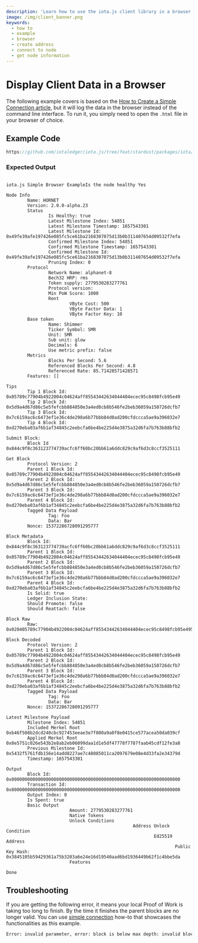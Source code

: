 ```yaml
---
description: 'Learn how to use the iota.js client library in a browser.'
image: /img/client_banner.png
keywords:
  - how to
  - example
  - browser
  - create address
  - connect to node
  - get node information
---
```


# Display Client Data in a Browser

The following example covers is based on the [How to Create a Simple Connection article](simple.mdx), but it will log
the data in the browser instead of the command line interface. To run it, you simply need to open the `.html` file in
your browser of choice.

## Example Code

```ts reference
https://github.com/iotaledger/iota.js/tree/feat/stardust/packages/iota/examples/browser/index.html
```

### Expected Output

```plaintext

iota.js Simple Browser ExampleIs the node healthy Yes

Node Info
        Name: HORNET
        Version: 2.0.0-alpha.23
        Status
                Is Healthy: true
                Latest Milestone Index: 54851
                Latest Milestone Timestamp: 1657543301
                Latest Milestone Id: 0x49fe39afe197426e085fc5ce61ba2168307075d13b0b311407654d09532f7efa
                Confirmed Milestone Index: 54851
                Confirmed Milestone Timestamp: 1657543301
                Confirmed Milestone Id: 0x49fe39afe197426e085fc5ce61ba2168307075d13b0b311407654d09532f7efa
                Pruning Index: 0
        Protocol
                Network Name: alphanet-8
                Bech32 HRP: rms
                Token supply: 2779530283277761
                Protocol version:
                Min PoW Score: 1000
                Rent
                        VByte Cost: 500
                        VByte Factor Data: 1
                        VByte Factor Key: 10
        Base token
                Name: Shimmer
                Ticker Symbol: SMR
                Unit: SMR
                Sub unit: glow
                Decimals: 6
                Use metric prefix: false
        Metrics
                Blocks Per Second: 5.6
                Referenced Blocks Per Second: 4.8
                Referenced Rate: 85.71428571428571
        Features: []

Tips
        Tip 1 Block Id: 0x05789c77904b4922004c04624aff85543442634044404ecec95c8498fcb95e49
        Tip 2 Block Id: 0x5d9a4d67d86c5e5fefcbb884850e3a4ed0cb8b546fe2beb36059a150726dcfb7
        Tip 3 Block Id: 0x7c6159ac6c6473ef1e36c4de298a6b77bbb84d0ad200cfdccca5ae9a396032e7
        Tip 4 Block Id: 0xd270eba03af6b1af34845c2eebcfa6be4be225d4e3875a32d6fa7b763b88bfb2

Submit Block:
        Block Id 0x844c9f8c363123774739acfc6ff60bc20bb61a6ddc829c9af6d3c8ccf3525111

Get Block
        Protocol Version: 2
        Parent 1 Block Id: 0x05789c77904b4922004c04624aff85543442634044404ecec95c8498fcb95e49
        Parent 2 Block Id: 0x5d9a4d67d86c5e5fefcbb884850e3a4ed0cb8b546fe2beb36059a150726dcfb7
        Parent 3 Block Id: 0x7c6159ac6c6473ef1e36c4de298a6b77bbb84d0ad200cfdccca5ae9a396032e7
        Parent 4 Block Id: 0xd270eba03af6b1af34845c2eebcfa6be4be225d4e3875a32d6fa7b763b88bfb2
        Tagged Data Payload
                Tag: Foo
                Data: Bar
        Nonce: 15372286728091295777

Block Metadata
        Block Id: 0x844c9f8c363123774739acfc6ff60bc20bb61a6ddc829c9af6d3c8ccf3525111
        Parent 1 Block Id: 0x05789c77904b4922004c04624aff85543442634044404ecec95c8498fcb95e49
        Parent 2 Block Id: 0x5d9a4d67d86c5e5fefcbb884850e3a4ed0cb8b546fe2beb36059a150726dcfb7
        Parent 3 Block Id: 0x7c6159ac6c6473ef1e36c4de298a6b77bbb84d0ad200cfdccca5ae9a396032e7
        Parent 4 Block Id: 0xd270eba03af6b1af34845c2eebcfa6be4be225d4e3875a32d6fa7b763b88bfb2
        Is Solid: true
        Ledger Inclusion State:
        Should Promote: false
        Should Reattach: false

Block Raw
        Raw: 0x020405789c77904b4922004c04624aff85543442634044404ecec95c8498fcb95e495d9a4d67d86c5e5fefcbb884850e3a4ed0cb8b546fe2beb36059a150726dcfb77c6159ac6c6473ef1e36c4de298a6b77bbb84d0ad200cfdccca5ae9a396032e7d270eba03af6b1af34845c2eebcfa6be4be225d4e3875a32d6fa7b763b88bfb20f0000000500000003466f6f0300000042617221605555555555d5

Block Decoded
        Protocol Version: 2
        Parent 1 Block Id: 0x05789c77904b4922004c04624aff85543442634044404ecec95c8498fcb95e49
        Parent 2 Block Id: 0x5d9a4d67d86c5e5fefcbb884850e3a4ed0cb8b546fe2beb36059a150726dcfb7
        Parent 3 Block Id: 0x7c6159ac6c6473ef1e36c4de298a6b77bbb84d0ad200cfdccca5ae9a396032e7
        Parent 4 Block Id: 0xd270eba03af6b1af34845c2eebcfa6be4be225d4e3875a32d6fa7b763b88bfb2
        Tagged Data Payload
                Tag: Foo
                Data: Bar
        Nonce: 15372286728091295777

Latest Milestone Payload
        Milestone Index: 54851
        Included Merkel Root 0xb46f508b2dcd240cbc927453eeae3e7f800a9a0f8e0415ce577acea50da039cf
        Applied Merkel Root 0x0e5751c026e543b2e8ab2eb06099daa1d1e5df47778f7787faab45cdf12fe3a8
        Previous Milestone Id: 0x5432f5761fdb156e14add8227ae7c48085011ca2097679e08e4d33fa2e34379d
        Timestamp: 1657543301

Output
        Block Id: 0x0000000000000000000000000000000000000000000000000000000000000000
        Transaction Id: 0x0000000000000000000000000000000000000000000000000000000000000000
        Output Index: 0
        Is Spent: true
        Basic Output
                        Amount: 2779530283277761
                        Native Tokens
                        Unlock Conditions
                                                Address Unlock Condition
                                                        Ed25519 Address
                                                                Public Key Hash: 0x3845105b59429361a75b3203a6e24e16d19540aad6bd1936449b62f1c4bbe5da
                        Features

Done
```

## Troubleshooting

If you are getting the following error, it means your local Proof of Work is taking too long to finish. By the time it
finishes the parent blocks are no longer valid. You can use [simple connection](simple.mdx) how-to that showcases the
functionalities as this example.

```bash
Error: invalid parameter, error: block is below max depth: invalid block: code=400, message=invalid parameter
```
